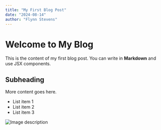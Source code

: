 ```yaml
---
title: "My First Blog Post"
date: "2024-08-14"
author: "Flynn Stevens"
---
```


# Welcome to My Blog

This is the content of my first blog post. You can write in **Markdown** and use JSX components.

## Subheading

More content goes here.

- List item 1
- List item 2
- List item 3

![Image description](path/to/image.jpg)
